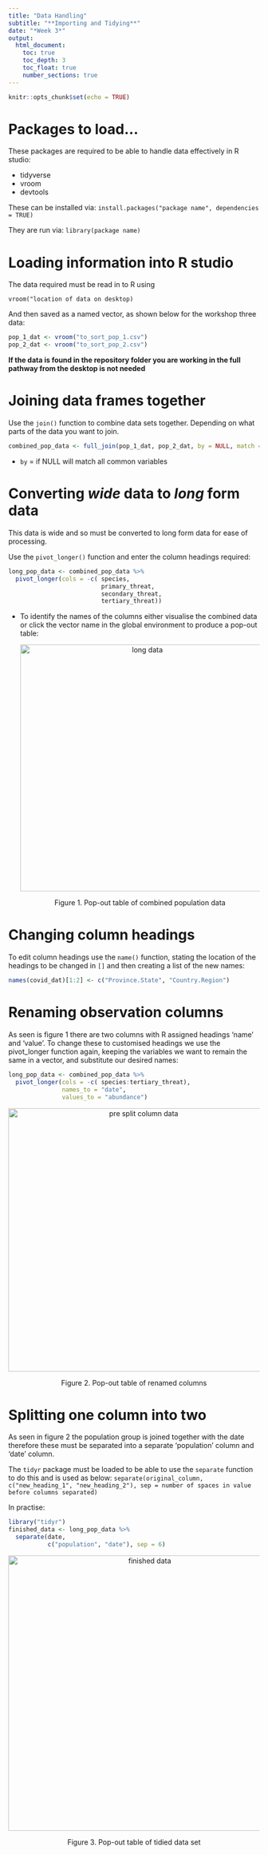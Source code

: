 ```yaml
---
title: "Data Handling"
subtitle: "**Importing and Tidying**"
date: "*Week 3*"
output: 
  html_document:
    toc: true
    toc_depth: 3
    toc_float: true    
    number_sections: true
---
```


```r
knitr::opts_chunk$set(echo = TRUE)
```

# Packages to load...
These packages are required to be able to handle data effectively in R studio: 

* tidyverse
* vroom
* devtools

These can be installed via:
`install.packages("package name", dependencies = TRUE)`

They are run via:
`library(package name)`

# Loading information into R studio

The data required must be read in to R using

`vroom("location of data on desktop)`

And then saved as a named vector, as shown below for the workshop three data:
```r
pop_1_dat <- vroom("to_sort_pop_1.csv")
pop_2_dat <- vroom("to_sort_pop_2.csv")
```
**If the data is found in the repository folder you are working in the full pathway from the desktop is not needed**

# Joining data frames together

Use the `join()` function to combine data sets together. Depending on what parts of the data you want to join. 

```r
combined_pop_data <- full_join(pop_1_dat, pop_2_dat, by = NULL, match = "all")
```
* `by` = if NULL will match all common variables

# Converting *wide* data to *long* form data

This data is wide and so must be converted to long form data for ease of processing.

Use the `pivot_longer()` function and enter the column headings required: 
```r
long_pop_data <- combined_pop_data %>%
  pivot_longer(cols = -c( species,
                          primary_threat,
                          secondary_threat,
                          tertiary_threat))
```
* To identify the names of the columns either visualise the combined data or click the vector name in the global environment to produce a pop-out table:
<p align="center">
  <img width="494" alt="long data" src="https://user-images.githubusercontent.com/91949075/137583229-58121f98-df95-435b-a268-4559599364ec.PNG">
  </p>
<p align="center">
Figure 1. Pop-out table of combined population data 
</p>

# Changing column headings 

To edit column headings use the `name()` function, stating the location of the headings to be changed in `[]` and then creating a list of the new names:

```r
names(covid_dat)[1:2] <- c("Province.State", "Country.Region")
```

# Renaming observation columns 

As seen is figure 1 there are two columns with R assigned headings 'name' and 'value'. To change these to customised headings we use the pivot_longer function again, keeping the variables we want to remain the same in a vector, and substitute our desired names:
```r
long_pop_data <- combined_pop_data %>%
  pivot_longer(cols = -c( species:tertiary_threat),
               names_to = "date",
               values_to = "abundance")
```
<p align="center">
<img width="527" alt="pre split column data" src="https://user-images.githubusercontent.com/91949075/137583272-03a40b6d-2f74-4a09-816c-d819643c6ead.PNG">
</p>
<p align="center">
Figure 2. Pop-out table of renamed columns 
</p>

# Splitting one column into two

As seen in figure 2 the population group is joined together with the date therefore these must be separated into a separate 'population' column and 'date' column.

The `tidyr` package must be loaded to be able to use the `separate` function to do this and is used as below:
  `separate(original_column,` 
            `c("new_heading_1", "new_heading_2"), sep = number of spaces in value before columns separated)`
            
In practise:
```r
library("tidyr")
finished_data <- long_pop_data %>%
  separate(date, 
           c("population", "date"), sep = 6)
```
<p align="center">
<img width="551" alt="finished data" src="https://user-images.githubusercontent.com/91949075/137583325-3d3599c7-7c17-466c-85ce-92eeb9262edd.PNG">
</p>
<p align="center">
Figure 3. Pop-out table of tidied data set 
</p>










